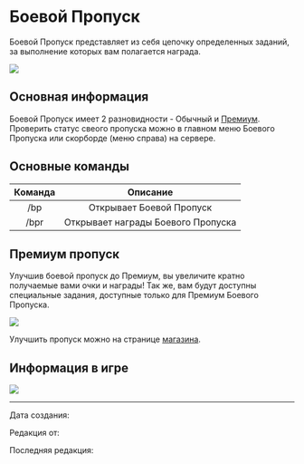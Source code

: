 # Боевой Пропуск

Боевой Пропуск представляет из себя цепочку определенных заданий, за выполнение которых вам полагается награда.

<img src="https://s3.etty.su/wiki/survival/battlepass/info/menu.png" />

## Основная информация

Боевой Пропуск имеет 2 разновидности - Обычный и [Премиум](https://etty.su/docs/wiki/battlepass/bpinfo#Премиум%20пропуск). Проверить статус свеого пропуска можно в главном меню Боевого Пропуска или скорборде (меню справа) на сервере.

## Основные команды

| Команда | Описание |
| :---------: | :---------: |
| /bp | Открывает Боевой Пропуск  |
| /bpr | Открывает награды Боевого Пропуска |

## Премиум пропуск

Улучшив боевой пропуск до Премиум, вы увеличите кратно получаемые вами очки и награды! Так же, вам будут доступны специальные задания, доступные только для Премиум Боевого Пропуска.

<img src="https://s3.etty.su/wiki/survival/battlepass/info/premium.png" />

Улучшить пропуск можно на странице [магазина](https://etty.su/).

## Информация в игре

<img src="https://s3.etty.su/wiki/survival/battlepass/info/info.png" />

--------

Дата создания: <ArticleDataCreate />

Редакция от: <ArticleDataUpdate />

Последняя редакция: <ArticleAuthor />